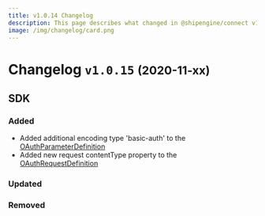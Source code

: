```yaml
---
title: v1.0.14 Changelog
description: This page describes what changed in @shipengine/connect v1.0.15
image: /img/changelog/card.png
---
```


Changelog `v1.0.15` <small>(2020-11-xx)</small>
=========================================================

SDK
---------------------------------------
### Added
* Added additional encoding type 'basic-auth' to the [OAuthParameterDefinition](../docs/oauth/oauth-objects)
* Added new request contentType property to the [OAuthRequestDefinition](../docs/oauth/oauth-objects)

### Updated

### Removed
